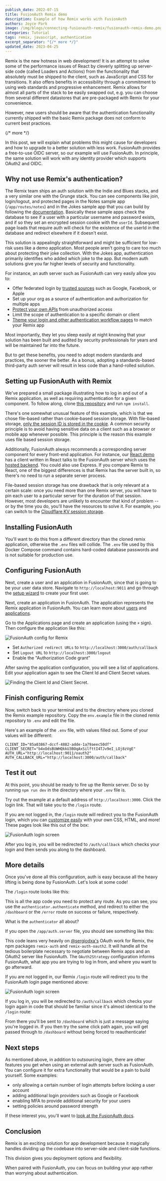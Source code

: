 ```yaml
---
publish_date: 2022-07-15 
title: FusionAuth Remix demo
description: Example of how Remix works with FusionAuth
authors: Joyce Park
image: /img/blogs/connecting-fusionauth-remix/fusionauth-remix-demo.png
categories: Tutorial
tags: remix, javascript, authentication
excerpt_separator: "{/* more */}"
updated_date: 2023-04-25
---
```


Remix is the new hotness in web development! It is an attempt to solve some of the performance issues of React by cleverly splitting up server-side code (called Loaders and Actions) from the functionality that absolutely must be shipped to the client, such as JavaScript and CSS for transitions. It also offers benefits in accessibility through a commitment to using web standards and progressive enhancement. Remix allows for almost all parts of the stack to be easily swapped out, e.g. you can choose from several different datastores that are pre-packaged with Remix for your convenience.

However, new users should be aware that the authentication functionality currently shipped with the basic Remix package does not conform to current best practices.

{/* more */}

In this post, we will explain what problems this might cause for developers and how to upgrade to a better solution with less work. FusionAuth provides a free-to-use OIDC server, so our example will use FusionAuth. In principle, the same solution will work with any identity provider which supports OAuth2 and OIDC.

## Why not use Remix's authentication?

The Remix team ships an auth solution with the Indie and Blues stacks, and a very similar one with the Grunge stack. You can see components like join, login/logout, and protected pages in the Notes sample app (`/app/routes/notes`) and in the Jokes sample app that you can build by following the [documentation](https://remix.run/docs/en/v1/tutorials/jokes). Basically these sample apps check the database to see if a user with a particular username and password exists, and if so they set an encrypted session cookie with the `userId`. Subsequent page loads that require auth will check for the existence of the userId in the database and redirect elsewhere if it doesn't exist.

This solution is appealingly straightforward and might be sufficient for low-risk uses like a demo application. Most people aren't going to care too much about protecting their joke collection. With the Jokes app, authentication primarily identifies who added which joke to the app. But modern auth solutions give you far higher levels of security and functionality.

For instance, an auth server such as FusionAuth can very easily allow you to:

* Offer federated login by [trusted sources](/docs/lifecycle/authenticate-users/identity-providers/) such as Google, Facebook, or Apple
* Set up your org as a source of authentication and authorization for multiple apps
* [Protect your own APIs](/docs/extend/examples/api-gateways/api-authorization) from unauthorized access
* Limit the scope of authentication to a specific domain or client
* [Theme your login and other authentication workflow pages](/docs/customize/look-and-feel/) to match your Remix app 

Most importantly, they let you sleep easily at night knowing that your solution has been built and audited by security professionals for years and will be maintained far into the future.

But to get these benefits, you need to adopt modern standards and practices, the sooner the better. As a bonus, adopting a standards-based third-party auth server will result in less code than a hand-rolled solution.

## Setting up FusionAuth with Remix

We've prepared a small package illustrating how to log in and out of a Remix application, as well as requiring authentication for a given component. To follow along, clone [this repository](https://github.com/FusionAuth/fusionauth-example-remix) and run `npm install`. 

There's one somewhat unusual feature of this example, which is that we chose file-based rather than cookie-based session storage. With file-based storage, [only the session ID is stored in the cookie](https://remix.run/docs/en/v1/api/remix#createfilesessionstorage-node). A common security principle is to avoid having sensitive data on a client such as a browser or mobile app whenever possible. This principle is the reason this example uses file based session storage.

Additionally, FusionAuth always recommends a corresponding server component for every front-end application. For instance, our [React demo](https://github.com/FusionAuth/fusionauth-example-react-guide) has a client written in React talks to the FusionAuth server which uses the [hosted backend](/docs/apis/hosted-backend). You could also use Express. If you compare Remix to React, one of the biggest differences is that Remix has the server built in, so there's no need to run a separate server process.

File-based session storage has one drawback that is only relevant at a certain scale: once you need more than one Remix server, you will have to pin each user to a particular server for the duration of that session. However, most developers are unlikely to encounter that kind of problem -- or by the time you do, you'll have the resources to solve it. For example, you can switch to the [Cloudflare KV session storage](https://remix.run/docs/en/v1/api/remix#createcloudflarekvsessionstorage-cloudflare-workers).

## Installing FusionAuth

<Install />

You'll want to do this from a different directory than the cloned remix application, otherwise the `.env` files will collide. The `.env` file used by this Docker Compose command contains hard-coded database passwords and is not suitable for production use.

## Configuring FusionAuth

Next, create a user and an application in FusionAuth, since that is going to be your user data store. Navigate to `http://localhost:9011` and go through the [setup wizard](/docs/get-started/download-and-install/setup-wizard) to create your first user.

Next, create an application in FusionAuth. The application represents the Remix application in FusionAuth. You can learn more about [users](/docs/get-started/core-concepts/users) and [applications](/docs/get-started/core-concepts/applications). 

Go to the <Breadcrumb>Applications</Breadcrumb> page and create an application (using the `+` sign). Then configure the application like this:

![FusionAuth config for Remix](/img/blogs/connecting-fusionauth-remix/fusionauth-config.png)

* Set `Authorized redirect URLs` to `http://localhost:3000/auth/callback`
* Set `Logout URL` to `http://localhost:3000/logout`
* Enable the "Authorization Code grant"

After saving the application configuration, you will see a list of applications. Edit your application again to see the Client Id and Client Secret values.

![Finding the Client Id and Client Secret.](/img/blogs/connecting-fusionauth-remix/fusionauth-config-highlighted.png)

## Finish configuring Remix

Now, switch back to your terminal and to the directory where you cloned the Remix example repository. Copy the `env.example` file in the cloned remix repository to `.env` and edit the file.

Here's an example of the `.env` file, with values filled out. Some of your values will be different:

```
CLIENT_ID="85a03867-dccf-4882-adde-1a79aeec50df"
CLIENT_SECRET="b4xOdsBUWHQkkU3BOqAxSilfttI4TJv9eI_LOj8zVgE"
AUTH_URL="http://localhost:9011/oauth2"
AUTH_CALLBACK_URL="http://localhost:3000/auth/callback"
```

## Test it out

At this point, you should be ready to fire up the Remix server. Do so by running `npm run dev` in the directory where your `.env` file is.

Try out the example at a default address of `http://localhost:3000`. Click the login link. That will take you to the `/login` route.

If you are not logged in, the `/login` route will redirect you to the FusionAuth login, which you can [customize easily](/docs/customize/look-and-feel/) with your own CSS, HTML, and more! These pages look like this out of the box:

![FusionAuth login screen](/img/blogs/connecting-fusionauth-remix/fusionauth-login.png)

After you log in, you will be redirected to `/auth/callback` which checks your login and then sends you along to the dashboard.

## More details

Once you've done all this configuration, auth is easy because all the heavy lifting is being done by FusionAuth. Let's look at some code!

The `/login` route looks like this:

<RemoteCode url="https://raw.githubusercontent.com/FusionAuth/fusionauth-example-remix/main/app/routes/login.tsx" lang="typescript" />

This is all the app code you need to protect any route. As you can see, you use the `authenticator.authenticate` method, and redirect to either the `/dashboard` or the `/error` route on success or failure, respectively.

What is the `authenticator` all about? 

If you open the `/app/auth.server` file, you should see something like this:

<RemoteCode url="https://raw.githubusercontent.com/FusionAuth/fusionauth-example-remix/main/app/auth.server.ts" lang="typescript" />

This code leans very heavily on [@sergiodxa's](https://twitter.com/sergiodxa) OAuth work for Remix, the npm packages `remix-auth` and `remix-auth-oauth2`. It will handle all the tedious boilerplate necessary to negotiate between Remix apps and an OAuth2 server like FusionAuth. The `OAuth2Strategy` configuration informs FusionAuth, what app you are trying to log in from, and where you want to go afterward.

If you are not logged in, our Remix `/login` route will redirect you to the FusionAuth login page mentioned above:

![FusionAuth login screen](/img/blogs/connecting-fusionauth-remix/fusionauth-login.png)

If you log in, you will be redirected to `/auth/callback` which checks your login again in code that should be familiar since it's almost identical to the `/login` route:

<RemoteCode url="https://raw.githubusercontent.com/FusionAuth/fusionauth-example-remix/main/app/routes/auth.callback.tsx" lang="typescript" />

From there you'll be sent to `/dashboard` which is just a message saying you're logged in. If you then try the same click path again, you will get passed through to `/dashboard` without being forced to reauthenticate!

## Next steps

As mentioned above, in addition to outsourcing login, there are other features you get when using an external auth server such as FusionAuth. You can configure it for extra functionality that would be a pain to build yourself. Some examples: 

* only allowing a certain number of login attempts before locking a user account
* adding additional login providers such as Google or Facebook
* enabling MFA to provide additional security for your users
* setting policies around password strength

If these interest you, you'll want to [look at the FusionAuth docs](/docs/).

## Conclusion

Remix is an exciting solution for app development because it magically handles dividing up the codebase into server-side and client-side functions. 

This division gives you deployment options and flexibility.

When paired with FusionAuth, you can focus on building your app rather than worrying about authentication. 
